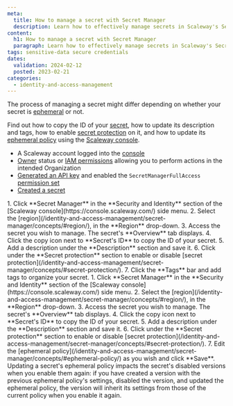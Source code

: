 ```yaml
---
meta:
  title: How to manage a secret with Secret Manager
  description: Learn how to effectively manage secrets in Scaleway's Secret Manager. Explore steps to copy secret IDs, update descriptions, apply secret protection, and manage ephemeral policies effortlessly.
content:
  h1: How to manage a secret with Secret Manager
  paragraph: Learn how to effectively manage secrets in Scaleway's Secret Manager. Explore steps to copy secret IDs, update descriptions, apply secret protection, and manage ephemeral policies effortlessly.
tags: sensitive-data secure credentials
dates:
  validation: 2024-02-12
  posted: 2023-02-21
categories:
  - identity-and-access-management
---
```


The process of managing a secret might differ depending on whether your secret is [ephemeral](/identity-and-access-management/secret-manager/concepts/#ephemeral-secret/) or not.

Find out how to copy the ID of your [secret](/identity-and-access-management/secret-manager/concepts/#secret/), how to update its description and tags, how to enable [secret protection](/identity-and-access-management/secret-manager/concepts/#secret-protection/) on it, and how to update its [ephemeral policy](/identity-and-access-management/secret-manager/concepts/#ephemeral-policy/) using the [Scaleway console](https://console.scaleway.com/).

<Macro id="requirements" />

- A Scaleway account logged into the [console](https://console.scaleway.com/)
- [Owner](/identity-and-access-management/iam/concepts/#owner/) status or [IAM permissions](/identity-and-access-management/iam/concepts/#permission/) allowing you to perform actions in the intended Organization
- [Generated an API key](/identity-and-access-management/iam/how-to/create-api-keys/) and enabled the `SecretManagerFullAccess` [permission set](/identity-and-access-management/iam/reference-content/permission-sets/)
- [Created a secret](/identity-and-access-management/secret-manager/how-to/create-secret/)

<Tabs id="install">
  <TabsTab label="Manage a non ephemeral secret">
      1. Click **Secret Manager** in the **Security and Identity** section of the [Scaleway console](https://console.scaleway.com/) side menu.
      2. Select the [region](/identity-and-access-management/secret-manager/concepts/#region/), in the **Region** drop-down.
      3. Access the secret you wish to manage. The secret's **Overview** tab displays.
      4. Click the copy icon next to **Secret's ID** to copy the ID of your secret.
      5. Add a description under the **Description** section and save it.
      6. Click <Icon name="toggle" /> under the **Secret protection** section to enable or disable [secret protection](/identity-and-access-management/secret-manager/concepts/#secret-protection/).
      7. Click the **Tags** bar and add tags to organize your secret.
  </TabsTab>
  <TabsTab label="Manage an ephemeral secret">
      1. Click **Secret Manager** in the **Security and Identity** section of the [Scaleway console](https://console.scaleway.com/) side menu.
      2. Select the [region](/identity-and-access-management/secret-manager/concepts/#region/), in the **Region** drop-down.
      3. Access the secret you wish to manage. The secret's **Overview** tab displays.
      4. Click the copy icon next to **Secret's ID** to copy the ID of your secret.
      5. Add a description under the **Description** section and save it.
      6. Click <Icon name="toggle" /> under the **Secret protection** section to enable or disable [secret protection](/identity-and-access-management/secret-manager/concepts/#secret-protection/).
      7. Edit the [ephemeral policy](/identity-and-access-management/secret-manager/concepts/#ephemeral-policy/) as you wish and click **Save**.
          <Message type="important">
            Updating a secret's ephemeral policy impacts the secret's disabled versions when you enable them again: if you have created a version with the previous ephemeral policy's settings, disabled the version, and updated the ephemeral policy, the version will inherit its settings from those of the current policy when you enable it again.
          </Message>
  </TabsTab>
</Tabs>


